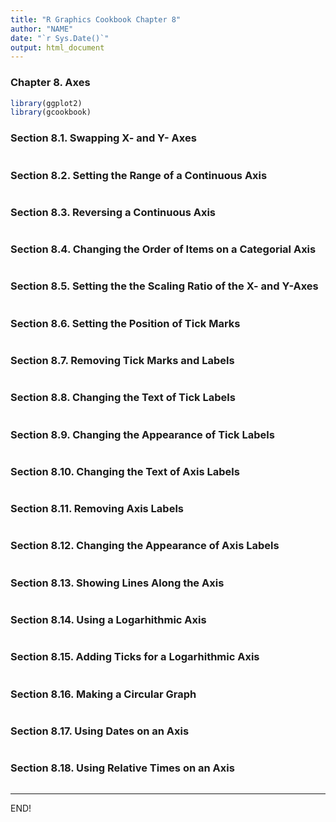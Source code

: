 ```yaml
---
title: "R Graphics Cookbook Chapter 8"
author: "NAME"
date: "`r Sys.Date()`"
output: html_document
---
```


### Chapter 8. Axes

```r
library(ggplot2)
library(gcookbook)
```

### Section 8.1. Swapping X- and Y- Axes

```r
 
```

### Section 8.2. Setting the Range of a Continuous Axis

```r

```

### Section 8.3. Reversing a Continuous Axis

```r

```

### Section 8.4. Changing the Order of Items on a Categorial Axis

```r
 
```

### Section 8.5. Setting the the Scaling Ratio of the X- and Y-Axes

```r

```

### Section 8.6. Setting the Position of Tick Marks

```r

```

### Section 8.7. Removing Tick Marks and Labels

```r

```

### Section 8.8. Changing the Text of Tick Labels

```r

```

### Section 8.9. Changing the Appearance of Tick Labels

```r

```

### Section 8.10. Changing the Text of Axis Labels

```r

```

### Section 8.11. Removing Axis Labels

```r

```

### Section 8.12. Changing the Appearance of Axis Labels

```r

```

### Section 8.13. Showing Lines Along the Axis

```r

```

### Section 8.14. Using a Logarhithmic Axis

```r

```

### Section 8.15. Adding Ticks for a Logarhithmic Axis

```r

```

### Section 8.16. Making a Circular Graph

```r

```

### Section 8.17. Using Dates on an Axis

```r

```

### Section 8.18. Using Relative Times on an Axis

```r

```


<hr>
END!